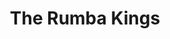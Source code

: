 ---
title: The Rumba Kings
slug: the-rumba-kings-01112025
startDate: 2025-01-11T19:00:00.000
endDate: 2025-01-11T22:30:00
location: The Admiral Theatre
url: https://www.admiraltheatre.org/events/therumbakings
---
